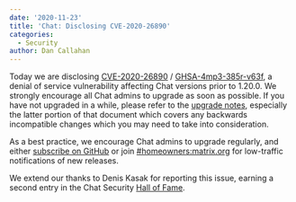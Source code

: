 ```yaml
---
date: '2020-11-23'
title: 'Chat: Disclosing CVE-2020-26890'
categories:
  - Security
author: Dan Callahan
---
```


Today we are disclosing [CVE-2020-26890](https://cve.mitre.org/cgi-bin/cvename.cgi?name=CVE-2020-26890) / [GHSA-4mp3-385r-v63f](https://github.com/matrix-org/synapse/security/advisories/GHSA-4mp3-385r-v63f), a denial of service vulnerability affecting Chat versions prior to 1.20.0. We strongly encourage all Chat admins to upgrade as soon as possible. If you have not upgraded in a while, please refer to the [upgrade notes](https://github.com/matrix-org/synapse/blob/master/UPGRADE.rst), especially the latter portion of that document which covers any backwards incompatible changes which you may need to take into consideration.

As a best practice, we encourage Chat admins to upgrade regularly, and either [subscribe on GitHub](https://github.com/matrix-org/synapse/releases/) or join [#homeowners:matrix.org](https://to.chat.dingshunyu.top/#/#homeowners:matrix.org) for low-traffic notifications of new releases.

We extend our thanks to Denis Kasak for reporting this issue, earning a second entry in the Chat Security [Hall of Fame](/security-disclosure-policy).
